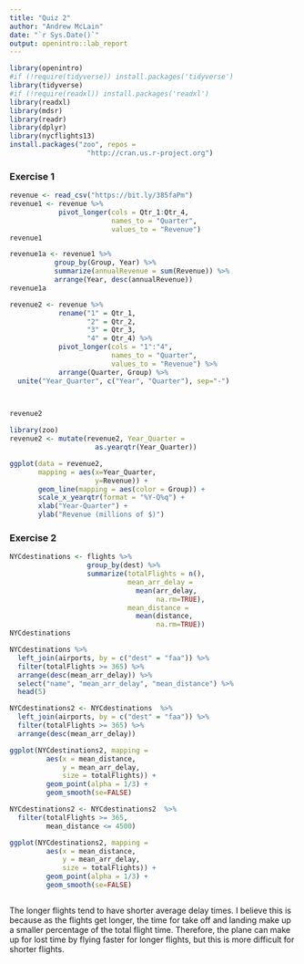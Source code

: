 ---
title: "Quiz 2"
author: "Andrew McLain"
date: "`r Sys.Date()`"
output: openintro::lab_report
---

```{r load-packages, message=FALSE, warning=FALSE}
library(openintro)
#if (!require(tidyverse)) install.packages('tidyverse')
library(tidyverse)
#if (!require(readxl)) install.packages('readxl')
library(readxl)
library(mdsr)
library(readr)
library(dplyr)
library(nycflights13)
install.packages("zoo", repos =
                   "http://cran.us.r-project.org")
```

### Exercise 1

```{r exercise 1a, message=FALSE, warning=FALSE}
revenue <- read_csv("https://bit.ly/385faPm")
revenue1 <- revenue %>%
            pivot_longer(cols = Qtr_1:Qtr_4,
                         names_to = "Quarter",
                         values_to = "Revenue")
revenue1
```

```{r exercise 1b, message=FALSE, warning=FALSE}
revenue1a <- revenue1 %>%
           group_by(Group, Year) %>%
           summarize(annualRevenue = sum(Revenue)) %>%
           arrange(Year, desc(annualRevenue))
revenue1a

```
```{r exercise 1c, message=FALSE, warning=FALSE}
revenue2 <- revenue %>%
            rename("1" = Qtr_1,
                   "2" = Qtr_2,
                   "3" = Qtr_3,
                   "4" = Qtr_4) %>%
            pivot_longer(cols = "1":"4",
                         names_to = "Quarter",
                         values_to = "Revenue") %>%
            arrange(Quarter, Group) %>%
  unite("Year_Quarter", c("Year", "Quarter"), sep="-")


            
revenue2

```

```{r exercise_1d, message=FALSE, warning=FALSE}
library(zoo)
revenue2 <- mutate(revenue2, Year_Quarter =
                     as.yearqtr(Year_Quarter))

ggplot(data = revenue2, 
       mapping = aes(x=Year_Quarter,
                     y=Revenue)) + 
       geom_line(mapping = aes(color = Group)) + 
       scale_x_yearqtr(format = "%Y-Q%q") +
       xlab("Year-Quarter") +
       ylab("Revenue (millions of $)")
```

### Exercise 2

```{r exercise 2a, message=FALSE, warning=FALSE}
NYCdestinations <- flights %>%
                   group_by(dest) %>%
                   summarize(totalFlights = n(),
                             mean_arr_delay =
                               mean(arr_delay, 
                                    na.rm=TRUE),
                             mean_distance =
                               mean(distance,
                                    na.rm=TRUE))
NYCdestinations
```

```{r exercise 2b, message=FALSE, warning=FALSE}
NYCdestinations %>%
  left_join(airports, by = c("dest" = "faa")) %>%
  filter(totalFlights >= 365) %>%
  arrange(desc(mean_arr_delay)) %>%
  select("name", "mean_arr_delay", "mean_distance") %>%
  head(5)

```

```{r exercise 2c, message=FALSE, warning=FALSE}
NYCdestinations2 <- NYCdestinations  %>%
  left_join(airports, by = c("dest" = "faa")) %>%
  filter(totalFlights >= 365) %>%
  arrange(desc(mean_arr_delay))

ggplot(NYCdestinations2, mapping = 
         aes(x = mean_distance,
             y = mean_arr_delay,
             size = totalFlights)) +
         geom_point(alpha = 1/3) +
         geom_smooth(se=FALSE)
```

```{r exercise 2d, message=FALSE, warning=FALSE}
NYCdestinations2 <- NYCdestinations2  %>%
  filter(totalFlights >= 365,
         mean_distance <= 4500)

ggplot(NYCdestinations2, mapping = 
         aes(x = mean_distance,
             y = mean_arr_delay,
             size = totalFlights)) +
         geom_point(alpha = 1/3) +
         geom_smooth(se=FALSE)
```
```{r exercise 2e, message=FALSE, warning=FALSE}

```
The longer flights tend to have shorter average delay times. I believe this is because as the flights get longer, the time for take off and landing make up a smaller percentage of the total flight time. Therefore, the plane can make up for lost time by flying faster for longer flights, but this is more difficult for shorter flights.  
